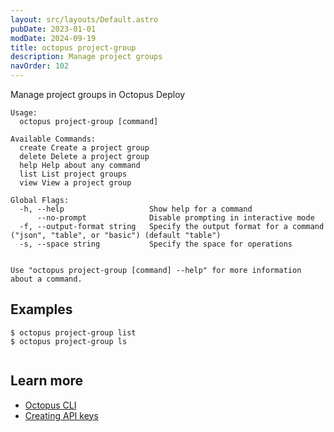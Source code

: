 ```yaml
---
layout: src/layouts/Default.astro
pubDate: 2023-01-01
modDate: 2024-09-19
title: octopus project-group
description: Manage project groups
navOrder: 102
---
```


Manage project groups in Octopus Deploy

```
Usage:
  octopus project-group [command]

Available Commands:
  create Create a project group
  delete Delete a project group
  help Help about any command
  list List project groups
  view View a project group

Global Flags:
  -h, --help                   Show help for a command
      --no-prompt              Disable prompting in interactive mode
  -f, --output-format string   Specify the output format for a command ("json", "table", or "basic") (default "table")
  -s, --space string           Specify the space for operations


Use "octopus project-group [command] --help" for more information about a command.
```

## Examples

<SamplesInstance />

```
$ octopus project-group list
$ octopus project-group ls


```

## Learn more

- [Octopus CLI](/docs/octopus-rest-api/cli)
- [Creating API keys](/docs/octopus-rest-api/how-to-create-an-api-key)